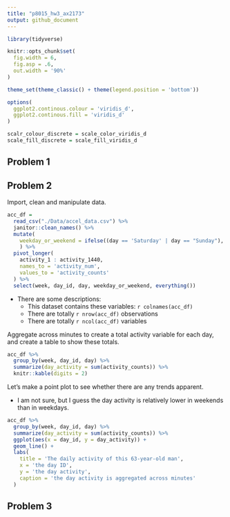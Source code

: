 ```yaml
---
title: "p8015_hw3_ax2173"
output: github_document
---
```


```r
library(tidyverse)

knitr::opts_chunk$set(
  fig.width = 6,
  fig.asp = .6,
  out.width = '90%'
)

theme_set(theme_classic() + theme(legend.position = 'bottom'))

options(
  ggplot2.continous.colour = 'viridis_d',
  ggplot2.continous.fill = 'viridis_d'
)

scalr_colour_discrete = scale_color_viridis_d
scale_fill_discrete = scale_fill_viridis_d
```

## Problem 1


## Problem 2

Import, clean and manipulate data.

```r
acc_df = 
  read_csv("./Data/accel_data.csv") %>% 
  janitor::clean_names() %>% 
  mutate(
    weekday_or_weekend = ifelse((day == 'Saturday' | day == "Sunday"), 'Weekend', 'Weekday')
    ) %>% 
  pivot_longer(
    activity_1 : activity_1440,
    names_to = 'activity_num',
    values_to = 'activity_counts'
  ) %>% 
  select(week, day_id, day, weekday_or_weekend, everything())
```

* There are some descriptions:
  * This dataset contains these variables: `r colnames(acc_df)`
  * There are totally `r nrow(acc_df)` observations
  * There are totally `r ncol(acc_df)` variables

Aggregate across minutes to create a total activity variable for each day, and create a table to show these totals.

```r
acc_df %>% 
  group_by(week, day_id, day) %>% 
  summarize(day_activity = sum(activity_counts)) %>% 
  knitr::kable(digits = 2)
```

Let's make a point plot to see whether there are any trends apparent. 

* I am not sure, but I guess the day activity is relatively lower in weekends than in weekdays.

```r
acc_df %>% 
  group_by(week, day_id, day) %>% 
  summarize(day_activity = sum(activity_counts)) %>% 
  ggplot(aes(x = day_id, y = day_activity)) +
  geom_line() +
  labs(
    title = 'The daily activity of this 63-year-old man',
    x = 'the day ID',
    y = 'the day activity',
    caption = 'the day activity is aggregated across minutes'
  )
```


## Problem 3

